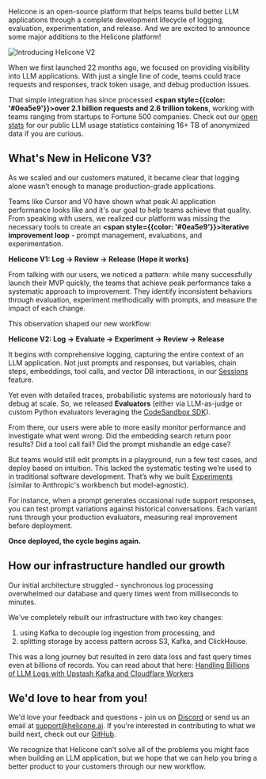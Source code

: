 Helicone is an open-source platform that helps teams build better LLM applications through a complete development lifecycle of logging, evaluation, experimentation, and release. And we are excited to announce some major additions to the Helicone platform!

![Introducing Helicone V2](/static/blog/introducing-helicone-v2/introducing-helicone-v2.webp)

When we first launched 22 months ago, we focused on providing visibility into LLM applications. With just a single line of code, teams could trace requests and responses, track token usage, and debug production issues.

That simple integration has since processed **<span style={{color: '#0ea5e9'}}>over 2.1 billion requests and 2.6 trillion tokens</span>**, working with teams ranging from startups to Fortune 500 companies. Check out our <a href="https://us.helicone.ai/open-stats" target="_blank" rel="noopener">open stats</a> for our public LLM usage statistics containing 16+ TB of anonymized data if you are curious.

## What's New in Helicone V3?

As we scaled and our customers matured, it became clear that logging alone wasn’t enough to manage production-grade applications.

Teams like Cursor and V0 have shown what peak AI application performance looks like and it's our goal to help teams achieve that quality. From speaking with users, we realized our platform was missing the necessary tools to create an **<span style={{color: '#0ea5e9'}}>iterative improvement loop</span>** - prompt management, evaluations, and experimentation.

**Helicone V1: Log → Review → Release (Hope it works)**

From talking with our users, we noticed a pattern: while many successfully launch their MVP quickly, the teams that achieve peak performance take a systematic approach to improvement. They identify inconsistent behaviors through evaluation, experiment methodically with prompts, and measure the impact of each change.

This observation shaped our new workflow:

**Helicone V2: Log → Evaluate → Experiment → Review → Release**

It begins with comprehensive logging, capturing the entire context of an LLM application. Not just prompts and responses, but variables, chain steps, embeddings, tool calls, and vector DB interactions, in our <a href="https://docs.helicone.ai/features/sessions" target="_blank" rel="noopener">Sessions</a> feature.

Yet even with detailed traces, probabilistic systems are notoriously hard to debug at scale. So, we released **Evaluators** (either via LLM-as-judge or custom Python evaluators leveraging the <a href="https://codesandbox.io/docs/sdk/sandboxes" target="_blank" rel="noopener">CodeSandbox SDK</a>).

From there, our users were able to more easily monitor performance and investigate what went wrong. Did the embedding search return poor results? Did a tool call fail? Did the prompt mishandle an edge case?

But teams would still edit prompts in a playground, run a few test cases, and deploy based on intuition. This lacked the systematic testing we’re used to in traditional software development. That’s why we built <a href="https://docs.helicone.ai/features/experiments" target="_blank" rel="noopener">Experiments</a> (similar to Anthropic's workbench but model-agnostic).

For instance, when a prompt generates occasional rude support responses, you can test prompt variations against historical conversations. Each variant runs through your production evaluators, measuring real improvement before deployment.

**Once deployed, the cycle begins again.**

## How our infrastructure handled our growth

Our initial architecture struggled - synchronous log processing overwhelmed our database and query times went from milliseconds to minutes.

We've completely rebuilt our infrastructure with two key changes:

1. using Kafka to decouple log ingestion from processing, and
2. splitting storage by access pattern across S3, Kafka, and ClickHouse.

This was a long journey but resulted in zero data loss and fast query times even at billions of records. You can read about that here: <a href="https://upstash.com/blog/implementing-upstash-kafka-with-cloudflare-workers" target="_blank" rel="noopener">Handling Billions of LLM Logs with Upstash Kafka and Cloudflare Workers</a>

## We'd love to hear from you!

We'd love your feedback and questions - join us on <a href="https://discord.gg/2TkeWdXNPQ" target="_blank" rel="noopener">Discord</a> or send us an email at <a href="mailto:support@helicone.ai" target="_blank" rel="noopener">support@helicone.ai</a>. If you're interested in contributing to what we build next, check out our <a href="https://github.com/helicone" target="_blank" rel="noopener">GitHub</a>.

We recognize that Helicone can’t solve all of the problems you might face when building an LLM application, but we hope that we can help you bring a better product to your customers through our new workflow.

<CallToAction
  title="Try Helicone V2 and tell us what you think!"
  description="You can try our new features with a free demo by signing up or self-deploying with our new fully open-source helm chart."
  primaryButtonText="Try Free Demo"
  primaryButtonLink="https://helicone.ai/signup"
  secondaryButtonText="Self Host with Helm Chart"
  secondaryButtonLink="https://helicone.ai/selfhost"
/>

<Questions />
